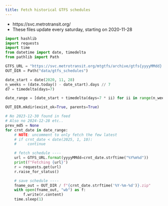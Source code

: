```yaml
---
title: Fetch historical GTFS schedules
---
```


* https://svc.metrotransit.org/
* These files update every saturday, starting on 2020-11-28

```python
import hashlib
import requests
import time
from datetime import date, timedelta
from pathlib import Path

GTFS_URL = "https://svc.metrotransit.org/mtgtfs/archive/gtfs{yyyyMMdd}.zip"
OUT_DIR = Path("data/gtfs_schedules")

date_start = date(2020, 11, 28)
n_weeks = (date.today() - date_start).days // 7
d7 = timedelta(days=7)

date_range = [date_start + timedelta(days=7 * ii) for ii in range(n_weeks + 1)]
```

```python
OUT_DIR.mkdir(exist_ok=True, parents=True)

# No 2023-12-30 found in feed
# Also no 2024-12-28 etc..
prev_md5 = None
for crnt_date in date_range:
    # NOTE: uncomment to only fetch the few latest
    # if crnt_date < date(2025, 1, 10):
    #     continue

    # fetch schedule ----
    url = GTFS_URL.format(yyyyMMdd=crnt_date.strftime("%Y%m%d"))
    print(f"Fetching {url}")
    r = requests.get(url)
    r.raise_for_status()

    # save schedule ----
    fname_out = OUT_DIR / f"{crnt_date.strftime('%Y-%m-%d')}.zip"
    with open(fname_out, "wb") as f:
        f.write(r.content)
    time.sleep(1)
```
